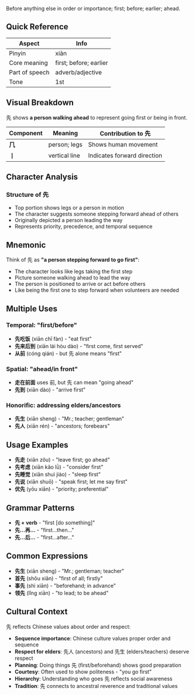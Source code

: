Before anything else in order or importance; first; before; earlier; ahead.

## Quick Reference

| Aspect         | Info                   |
| -------------- | ---------------------- |
| Pinyin         | xiān                   |
| Core meaning   | first; before; earlier |
| Part of speech | adverb/adjective       |
| Tone           | 1st                    |

## Visual Breakdown

先 shows **a person walking ahead** to represent going first or being in front.

| Component | Meaning       | Contribution to 先          |
| --------- | ------------- | --------------------------- |
| **⺇**    | person; legs  | Shows human movement        |
| **丨**    | vertical line | Indicates forward direction |

## Character Analysis

### Structure of 先

- Top portion shows legs or a person in motion
- The character suggests someone stepping forward ahead of others
- Originally depicted a person leading the way
- Represents priority, precedence, and temporal sequence

## Mnemonic

Think of 先 as **"a person stepping forward to go first"**:

- The character looks like legs taking the first step
- Picture someone walking ahead to lead the way
- The person is positioned to arrive or act before others
- Like being the first one to step forward when volunteers are needed

## Multiple Uses

### Temporal: "first/before"

- **先吃饭** (xiān chī fàn) - "eat first"
- **先来后到** (xiān lái hòu dào) - "first come, first served"
- **从前** (cóng qián) - but 先 alone means "first"

### Spatial: "ahead/in front"

- **走在前面** uses 前, but 先 can mean "going ahead"
- **先到** (xiān dào) - "arrive first"

### Honorific: addressing elders/ancestors

- **先生** (xiān sheng) - "Mr.; teacher; gentleman"
- **先人** (xiān rén) - "ancestors; forebears"

## Usage Examples

- **先走** (xiān zǒu) - "leave first; go ahead"
- **先考虑** (xiān kǎo lǜ) - "consider first"
- **先睡觉** (xiān shuì jiào) - "sleep first"
- **先说** (xiān shuō) - "speak first; let me say first"
- **优先** (yōu xiān) - "priority; preferential"

## Grammar Patterns

- **先 + verb** - "first [do something]"
- **先...再...** - "first...then..."
- **先...后...** - "first...after..."

## Common Expressions

- **先生** (xiān sheng) - "Mr.; gentleman; teacher"
- **首先** (shǒu xiān) - "first of all; firstly"
- **事先** (shì xiān) - "beforehand; in advance"
- **领先** (lǐng xiān) - "to lead; to be ahead"

## Cultural Context

先 reflects Chinese values about order and respect:

- **Sequence importance**: Chinese culture values proper order and sequence
- **Respect for elders**: 先人 (ancestors) and 先生 (elders/teachers) deserve respect
- **Planning**: Doing things 先 (first/beforehand) shows good preparation
- **Courtesy**: Often used to show politeness - "you go first"
- **Hierarchy**: Understanding who goes 先 reflects social awareness
- **Tradition**: 先 connects to ancestral reverence and traditional values
